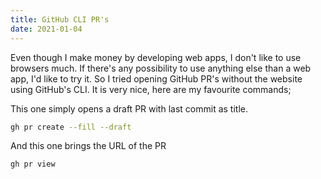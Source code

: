 ```yaml
---
title: GitHub CLI PR's
date: 2021-01-04
---
```


Even though I make money by developing web apps, I don't like to use browsers much. If there's any possibility to use anything else than a web app, I'd like to try it. So I tried opening GitHub PR's without the website using GitHub's CLI. It is very nice, here are my favourite commands;

This one simply opens a draft PR with last commit as title.

```bash
gh pr create --fill --draft
``` 

And this one brings the URL of the PR

```bash
gh pr view
```
